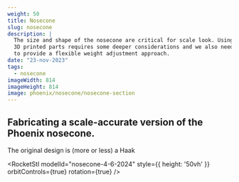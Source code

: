```yaml
---
weight: 50
title: Nosecone
slug: nosecone
description: |
  The size and shape of the nosecone are critical for scale look. Using
  3D printed parts requires some deeper considerations and we also need
  to provide a flexible weight adjustment approach.
date: "23-nov-2023"
tags:
  - nosecone
imageWidth: 814
imageHeight: 814
image: phoenix/nosecone/nosecone-section
---
```

## Fabricating a scale-accurate version of the Phoenix nosecone.

The original design is (more or less) a Haak 

<RocketStl
  modelId="nosecone-4-6-2024"
  style={{ height: '50vh' }}
  orbitControls={true}
  rotation={true}
/>
